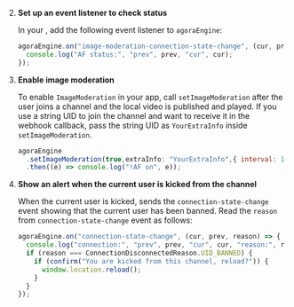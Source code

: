 <PlatformWrapper platform="web">


2. **Set up an event listener to check status**

    In your  <Vpl k="CLIENT" />, add the following event listener to `agoraEngine`:

      ```javascript
      agoraEngine.on("image-moderation-connection-state-change", (cur, prev) => {
        console.log("AF status:", "prev", prev, "cur", cur);
      });
      ```

1. **Enable image moderation**

   To enable `ImageModeration` in your app, call `setImageModeration` after the user joins a channel and the local video is published and played. If you use a string UID to join the channel and want to receive it in the webhook callback, pass the string UID as `YourExtraInfo` inside `setImageModeration`.

      ```javascript
      agoraEngine
        .setImageModeration(true,extraInfo: "YourExtraInfo",{ interval: 1000 })
        .then((e) => console.log("!AF on", e));
      ```

1. **Show an alert when the current user is kicked from the channel**

    When the current user is kicked, <Vg k="AGORA_BACKEND" /> sends the `connection-state-change` event showing that the
        current user has been banned. Read the `reason` from `connection-state-change` event as follows:

      ```javascript
      agoraEngine.on("connection-state-change", (cur, prev, reason) => {
        console.log("connection:", "prev", prev, "cur", cur, "reason:", reason);
        if (reason === ConnectionDisconnectedReason.UID_BANNED) {
          if (confirm("You are kicked from this channel, reload?")) {
            window.location.reload();
          }
        }
      });
      ```

</PlatformWrapper>
